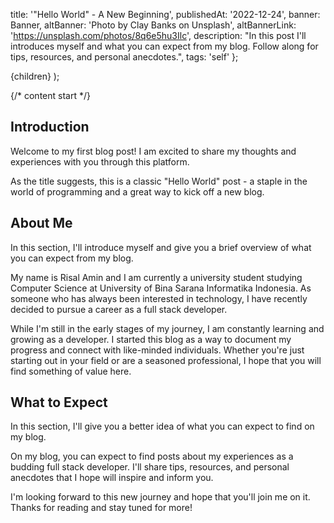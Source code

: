 
  title: '"Hello World" - A New Beginning',
  publishedAt: '2022-12-24',
  banner: Banner,
  altBanner: 'Photo by Clay Banks on Unsplash',
  altBannerLink: 'https://unsplash.com/photos/8q6e5hu3Ilc',
  description:
    "In this post I'll introduces myself and what you can expect from my blog. Follow along for tips, resources, and personal anecdotes.",
  tags: 'self'
};


  <ContentLayout meta={meta}>{children}</ContentLayout>
);

{/* content start */}

## Introduction

Welcome to my first blog post! I am excited to share my thoughts and experiences with you through this platform.

As the title suggests, this is a classic "Hello World" post - a staple in the world of programming and a great way to kick off a new blog.

## About Me

In this section, I'll introduce myself and give you a brief overview of what you can expect from my blog.

My name is Risal Amin and I am currently a university student studying Computer Science at University of Bina Sarana Informatika Indonesia. As someone who has always been interested in technology, I have recently decided to pursue a career as a full stack developer.

While I'm still in the early stages of my journey, I am constantly learning and growing as a developer. I started this blog as a way to document my progress and connect with like-minded individuals. Whether you're just starting out in your field or are a seasoned professional, I hope that you will find something of value here.

## What to Expect

In this section, I'll give you a better idea of what you can expect to find on my blog.

On my blog, you can expect to find posts about my experiences as a budding full stack developer. I'll share tips, resources, and personal anecdotes that I hope will inspire and inform you.

I'm looking forward to this new journey and hope that you'll join me on it. Thanks for reading and stay tuned for more!
